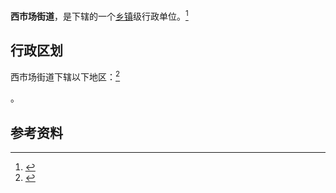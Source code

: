 {{中国乡级行政区|37/01/04/004/000}}

'''西市场街道'''，是{{PRC admin/fullname|37/01/04/004/000|3}}下辖的一个[[乡镇|乡镇]]级行政单位。<ref>{{PRC admin/ref sgc|{{PRC admin/parent|37/01/04/004/000}}}}</ref>

== 行政区划 ==

西市场街道下辖以下地区：<ref>{{PRC admin/ref sgc|37/01/04/004/000}}</ref>

{{PRC admin/children|37/01/04/004/000}}。

== 参考资料 ==

{{reflist}}

{{行政区划小作品}}
{{PRC admin/navcat|37/01/04/004/000}}